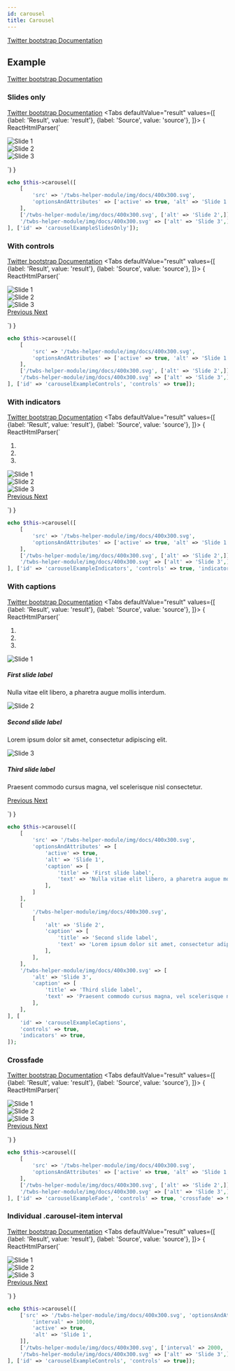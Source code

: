 ```yaml
---
id: carousel
title: Carousel
---
```



[Twitter bootstrap Documentation](https://getbootstrap.com/docs/4.5/components/carousel/)
## Example
[Twitter bootstrap Documentation](https://getbootstrap.com/docs/4.5/components/carousel/#example)
### Slides only
[Twitter bootstrap Documentation](https://getbootstrap.com/docs/4.5/components/carousel/#slides-only)
<Tabs
    defaultValue="result"
    values={[
      {label: 'Result', value: 'result'},
      {label: 'Source', value: 'source'},
    ]}>
<TabItem value="result">{ ReactHtmlParser(`<div class="carousel&#x20;slide" data-ride="carousel" id="carouselExampleSlidesOnly">
    <div class="carousel-inner">
        <div class="active&#x20;carousel-item">
            <img alt="Slide&#x20;1" class="d-block&#x20;w-100" src="&#x2F;twbs-helper-module&#x2F;img&#x2F;docs&#x2F;400x300.svg" />
        </div>
        <div class="carousel-item">
            <img alt="Slide&#x20;2" class="d-block&#x20;w-100" src="&#x2F;twbs-helper-module&#x2F;img&#x2F;docs&#x2F;400x300.svg" />
        </div>
        <div class="carousel-item">
            <img alt="Slide&#x20;3" class="d-block&#x20;w-100" src="&#x2F;twbs-helper-module&#x2F;img&#x2F;docs&#x2F;400x300.svg" />
        </div>
    </div>
</div>`) }</TabItem>
<TabItem value="source">

```php
echo $this->carousel([
    [
        'src' => '/twbs-helper-module/img/docs/400x300.svg',
        'optionsAndAttributes' => ['active' => true, 'alt' => 'Slide 1'],
    ],
    ['/twbs-helper-module/img/docs/400x300.svg', ['alt' => 'Slide 2',]],
    '/twbs-helper-module/img/docs/400x300.svg' => ['alt' => 'Slide 3',],
], ['id' => 'carouselExampleSlidesOnly']);
```

</TabItem>
</Tabs>

### With controls
[Twitter bootstrap Documentation](https://getbootstrap.com/docs/4.5/components/carousel/#with-controls)
<Tabs
    defaultValue="result"
    values={[
      {label: 'Result', value: 'result'},
      {label: 'Source', value: 'source'},
    ]}>
<TabItem value="result">{ ReactHtmlParser(`<div class="carousel&#x20;slide" data-ride="carousel" id="carouselExampleControls">
    <div class="carousel-inner">
        <div class="active&#x20;carousel-item">
            <img alt="Slide&#x20;1" class="d-block&#x20;w-100" src="&#x2F;twbs-helper-module&#x2F;img&#x2F;docs&#x2F;400x300.svg" />
        </div>
        <div class="carousel-item">
            <img alt="Slide&#x20;2" class="d-block&#x20;w-100" src="&#x2F;twbs-helper-module&#x2F;img&#x2F;docs&#x2F;400x300.svg" />
        </div>
        <div class="carousel-item">
            <img alt="Slide&#x20;3" class="d-block&#x20;w-100" src="&#x2F;twbs-helper-module&#x2F;img&#x2F;docs&#x2F;400x300.svg" />
        </div>
    </div>
    <a class="carousel-control-prev" data-slide="prev" href="&#x23;carouselExampleControls" role="button">
        <span aria-hidden="true" class="carousel-control-prev-icon"></span>
        <span class="sr-only">Previous</span>
    </a>
    <a class="carousel-control-next" data-slide="next" href="&#x23;carouselExampleControls" role="button">
        <span aria-hidden="true" class="carousel-control-next-icon"></span>
        <span class="sr-only">Next</span>
    </a>
</div>`) }</TabItem>
<TabItem value="source">

```php
echo $this->carousel([
    [
        'src' => '/twbs-helper-module/img/docs/400x300.svg',
        'optionsAndAttributes' => ['active' => true, 'alt' => 'Slide 1'],
    ],
    ['/twbs-helper-module/img/docs/400x300.svg', ['alt' => 'Slide 2',]],
    '/twbs-helper-module/img/docs/400x300.svg' => ['alt' => 'Slide 3',],
], ['id' => 'carouselExampleControls', 'controls' => true]);
```

</TabItem>
</Tabs>

### With indicators
[Twitter bootstrap Documentation](https://getbootstrap.com/docs/4.5/components/carousel/#with-indicators)
<Tabs
    defaultValue="result"
    values={[
      {label: 'Result', value: 'result'},
      {label: 'Source', value: 'source'},
    ]}>
<TabItem value="result">{ ReactHtmlParser(`<div class="carousel&#x20;slide" data-ride="carousel" id="carouselExampleIndicators">
    <ol class="carousel-indicators">
        <li class="active" data-slide-to="0" data-target="&#x23;carouselExampleIndicators"></li>
        <li data-slide-to="1" data-target="&#x23;carouselExampleIndicators"></li>
        <li data-slide-to="2" data-target="&#x23;carouselExampleIndicators"></li>
    </ol>
    <div class="carousel-inner">
        <div class="active&#x20;carousel-item">
            <img alt="Slide&#x20;1" class="d-block&#x20;w-100" src="&#x2F;twbs-helper-module&#x2F;img&#x2F;docs&#x2F;400x300.svg" />
        </div>
        <div class="carousel-item">
            <img alt="Slide&#x20;2" class="d-block&#x20;w-100" src="&#x2F;twbs-helper-module&#x2F;img&#x2F;docs&#x2F;400x300.svg" />
        </div>
        <div class="carousel-item">
            <img alt="Slide&#x20;3" class="d-block&#x20;w-100" src="&#x2F;twbs-helper-module&#x2F;img&#x2F;docs&#x2F;400x300.svg" />
        </div>
    </div>
    <a class="carousel-control-prev" data-slide="prev" href="&#x23;carouselExampleIndicators" role="button">
        <span aria-hidden="true" class="carousel-control-prev-icon"></span>
        <span class="sr-only">Previous</span>
    </a>
    <a class="carousel-control-next" data-slide="next" href="&#x23;carouselExampleIndicators" role="button">
        <span aria-hidden="true" class="carousel-control-next-icon"></span>
        <span class="sr-only">Next</span>
    </a>
</div>`) }</TabItem>
<TabItem value="source">

```php
echo $this->carousel([
    [
        'src' => '/twbs-helper-module/img/docs/400x300.svg',
        'optionsAndAttributes' => ['active' => true, 'alt' => 'Slide 1'],
    ],
    ['/twbs-helper-module/img/docs/400x300.svg', ['alt' => 'Slide 2',]],
    '/twbs-helper-module/img/docs/400x300.svg' => ['alt' => 'Slide 3',],
], ['id' => 'carouselExampleIndicators', 'controls' => true, 'indicators' => true]);
```

</TabItem>
</Tabs>

### With captions
[Twitter bootstrap Documentation](https://getbootstrap.com/docs/4.5/components/carousel/#with-captions)
<Tabs
    defaultValue="result"
    values={[
      {label: 'Result', value: 'result'},
      {label: 'Source', value: 'source'},
    ]}>
<TabItem value="result">{ ReactHtmlParser(`<div class="carousel&#x20;slide" data-ride="carousel" id="carouselExampleCaptions">
    <ol class="carousel-indicators">
        <li class="active" data-slide-to="0" data-target="&#x23;carouselExampleCaptions"></li>
        <li data-slide-to="1" data-target="&#x23;carouselExampleCaptions"></li>
        <li data-slide-to="2" data-target="&#x23;carouselExampleCaptions"></li>
    </ol>
    <div class="carousel-inner">
        <div class="active&#x20;carousel-item">
            <img alt="Slide&#x20;1" class="d-block&#x20;w-100" src="&#x2F;twbs-helper-module&#x2F;img&#x2F;docs&#x2F;400x300.svg" />
            <div class="carousel-caption&#x20;d-md-block&#x20;d-none">
                <h5>First slide label</h5>
                <p>Nulla vitae elit libero, a pharetra augue mollis interdum.</p>
            </div>
        </div>
        <div class="carousel-item">
            <img alt="Slide&#x20;2" class="d-block&#x20;w-100" src="&#x2F;twbs-helper-module&#x2F;img&#x2F;docs&#x2F;400x300.svg" />
            <div class="carousel-caption&#x20;d-md-block&#x20;d-none">
                <h5>Second slide label</h5>
                <p>Lorem ipsum dolor sit amet, consectetur adipiscing elit.</p>
            </div>
        </div>
        <div class="carousel-item">
            <img alt="Slide&#x20;3" class="d-block&#x20;w-100" src="&#x2F;twbs-helper-module&#x2F;img&#x2F;docs&#x2F;400x300.svg" />
            <div class="carousel-caption&#x20;d-md-block&#x20;d-none">
                <h5>Third slide label</h5>
                <p>Praesent commodo cursus magna, vel scelerisque nisl consectetur.</p>
            </div>
        </div>
    </div>
    <a class="carousel-control-prev" data-slide="prev" href="&#x23;carouselExampleCaptions" role="button">
        <span aria-hidden="true" class="carousel-control-prev-icon"></span>
        <span class="sr-only">Previous</span>
    </a>
    <a class="carousel-control-next" data-slide="next" href="&#x23;carouselExampleCaptions" role="button">
        <span aria-hidden="true" class="carousel-control-next-icon"></span>
        <span class="sr-only">Next</span>
    </a>
</div>`) }</TabItem>
<TabItem value="source">

```php
echo $this->carousel([
    [
        'src' => '/twbs-helper-module/img/docs/400x300.svg',
        'optionsAndAttributes' => [
            'active' => true,
            'alt' => 'Slide 1',
            'caption' => [
                'title' => 'First slide label',
                'text' => 'Nulla vitae elit libero, a pharetra augue mollis interdum.',
            ],
        ]
    ],
    [
        '/twbs-helper-module/img/docs/400x300.svg',
        [
            'alt' => 'Slide 2',
            'caption' => [
                'title' => 'Second slide label',
                'text' => 'Lorem ipsum dolor sit amet, consectetur adipiscing elit.',
            ],
        ],
    ],
    '/twbs-helper-module/img/docs/400x300.svg' => [
        'alt' => 'Slide 3',
        'caption' => [
            'title' => 'Third slide label',
            'text' => 'Praesent commodo cursus magna, vel scelerisque nisl consectetur.',
        ],
    ],
], [
    'id' => 'carouselExampleCaptions',
    'controls' => true,
    'indicators' => true,
]);
```

</TabItem>
</Tabs>

### Crossfade
[Twitter bootstrap Documentation](https://getbootstrap.com/docs/4.5/components/carousel/#crossfade)
<Tabs
    defaultValue="result"
    values={[
      {label: 'Result', value: 'result'},
      {label: 'Source', value: 'source'},
    ]}>
<TabItem value="result">{ ReactHtmlParser(`<div class="carousel&#x20;carousel-fade&#x20;slide" data-ride="carousel" id="carouselExampleFade">
    <div class="carousel-inner">
        <div class="active&#x20;carousel-item">
            <img alt="Slide&#x20;1" class="d-block&#x20;w-100" src="&#x2F;twbs-helper-module&#x2F;img&#x2F;docs&#x2F;400x300.svg" />
        </div>
        <div class="carousel-item">
            <img alt="Slide&#x20;2" class="d-block&#x20;w-100" src="&#x2F;twbs-helper-module&#x2F;img&#x2F;docs&#x2F;400x300.svg" />
        </div>
        <div class="carousel-item">
            <img alt="Slide&#x20;3" class="d-block&#x20;w-100" src="&#x2F;twbs-helper-module&#x2F;img&#x2F;docs&#x2F;400x300.svg" />
        </div>
    </div>
    <a class="carousel-control-prev" data-slide="prev" href="&#x23;carouselExampleFade" role="button">
        <span aria-hidden="true" class="carousel-control-prev-icon"></span>
        <span class="sr-only">Previous</span>
    </a>
    <a class="carousel-control-next" data-slide="next" href="&#x23;carouselExampleFade" role="button">
        <span aria-hidden="true" class="carousel-control-next-icon"></span>
        <span class="sr-only">Next</span>
    </a>
</div>`) }</TabItem>
<TabItem value="source">

```php
echo $this->carousel([
    [
        'src' => '/twbs-helper-module/img/docs/400x300.svg',
        'optionsAndAttributes' => ['active' => true, 'alt' => 'Slide 1'],
    ],
    ['/twbs-helper-module/img/docs/400x300.svg', ['alt' => 'Slide 2',]],
    '/twbs-helper-module/img/docs/400x300.svg' => ['alt' => 'Slide 3',],
], ['id' => 'carouselExampleFade', 'controls' => true, 'crossfade' => true]);
```

</TabItem>
</Tabs>

### Individual .carousel-item interval
[Twitter bootstrap Documentation](https://getbootstrap.com/docs/4.5/components/carousel/#individual-carousel-item-interval)
<Tabs
    defaultValue="result"
    values={[
      {label: 'Result', value: 'result'},
      {label: 'Source', value: 'source'},
    ]}>
<TabItem value="result">{ ReactHtmlParser(`<div class="carousel&#x20;slide" data-ride="carousel" id="carouselExampleControls">
    <div class="carousel-inner">
        <div class="active&#x20;carousel-item" data-interval="10000">
            <img alt="Slide&#x20;1" class="d-block&#x20;w-100" src="&#x2F;twbs-helper-module&#x2F;img&#x2F;docs&#x2F;400x300.svg" />
        </div>
        <div class="carousel-item" data-interval="2000">
            <img alt="Slide&#x20;2" class="d-block&#x20;w-100" src="&#x2F;twbs-helper-module&#x2F;img&#x2F;docs&#x2F;400x300.svg" />
        </div>
        <div class="carousel-item">
            <img alt="Slide&#x20;3" class="d-block&#x20;w-100" src="&#x2F;twbs-helper-module&#x2F;img&#x2F;docs&#x2F;400x300.svg" />
        </div>
    </div>
    <a class="carousel-control-prev" data-slide="prev" href="&#x23;carouselExampleControls" role="button">
        <span aria-hidden="true" class="carousel-control-prev-icon"></span>
        <span class="sr-only">Previous</span>
    </a>
    <a class="carousel-control-next" data-slide="next" href="&#x23;carouselExampleControls" role="button">
        <span aria-hidden="true" class="carousel-control-next-icon"></span>
        <span class="sr-only">Next</span>
    </a>
</div>`) }</TabItem>
<TabItem value="source">

```php
echo $this->carousel([
    ['src' => '/twbs-helper-module/img/docs/400x300.svg', 'optionsAndAttributes' => [
        'interval' => 10000,
        'active' => true,
        'alt' => 'Slide 1',
    ]],
    ['/twbs-helper-module/img/docs/400x300.svg', ['interval' => 2000, 'alt' => 'Slide 2',]],
    '/twbs-helper-module/img/docs/400x300.svg' => ['alt' => 'Slide 3',],
], ['id' => 'carouselExampleControls', 'controls' => true]);
```

</TabItem>
</Tabs>

